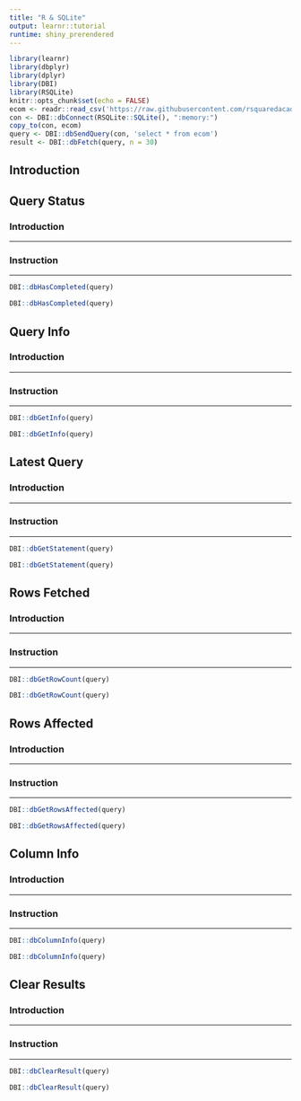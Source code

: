 ```yaml
---
title: "R & SQLite"
output: learnr::tutorial
runtime: shiny_prerendered
---
```


```r
library(learnr)
library(dbplyr)
library(dplyr)
library(DBI)
library(RSQLite)
knitr::opts_chunk$set(echo = FALSE)
ecom <- readr::read_csv('https://raw.githubusercontent.com/rsquaredacademy/datasets/master/web.csv')
con <- DBI::dbConnect(RSQLite::SQLite(), ":memory:")
copy_to(con, ecom)
query <- DBI::dbSendQuery(con, 'select * from ecom')
result <- DBI::dbFetch(query, n = 30)
```

## Introduction

## Query Status

### Introduction

<hr>

### Instruction

<hr>

```r
DBI::dbHasCompleted(query)
```

```r
DBI::dbHasCompleted(query)
```

## Query Info

### Introduction

<hr>

### Instruction

<hr>

```r
DBI::dbGetInfo(query)
```

```r
DBI::dbGetInfo(query)
```

## Latest Query

### Introduction

<hr>

### Instruction

<hr>

```r
DBI::dbGetStatement(query)
```

```r
DBI::dbGetStatement(query)
```

## Rows Fetched

### Introduction

<hr>

### Instruction

<hr>

```r
DBI::dbGetRowCount(query)
```

```r
DBI::dbGetRowCount(query)
```

## Rows Affected

### Introduction

<hr>

### Instruction

<hr>

```r
DBI::dbGetRowsAffected(query)
```

```r
DBI::dbGetRowsAffected(query)
```

## Column Info

### Introduction

<hr>

### Instruction

<hr>

```r
DBI::dbColumnInfo(query)
```

```r
DBI::dbColumnInfo(query)
```

## Clear Results

### Introduction

<hr>

### Instruction

<hr>

```r
DBI::dbClearResult(query)
```

```r
DBI::dbClearResult(query)
```
